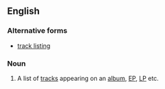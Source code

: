 ==English==

===Alternative forms===
*[[track listing]]

===Noun===
{{en-noun}}

# {{music}} A list of [[track]]s appearing on an [[album]], [[EP]], [[LP]] etc.
